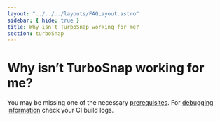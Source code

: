 ```yaml
---
layout: "../../../layouts/FAQLayout.astro"
sidebar: { hide: true }
title: Why isn’t TurboSnap working for me?
section: turboSnap
---
```


# Why isn’t TurboSnap working for me?

You may be missing one of the necessary [prerequisites](/docs/setup-turbosnap#prerequisites). For [debugging information](/docs/setup-turbosnap#verify-that-turbosnap-is-working) check your CI build logs.
